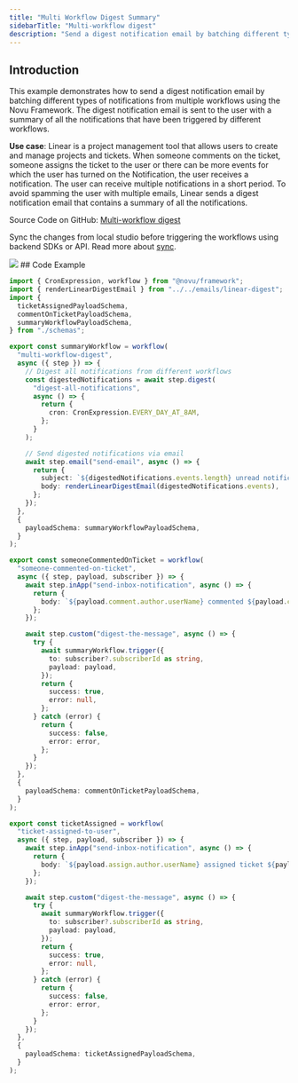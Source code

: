 ```yaml
---
title: "Multi Workflow Digest Summary"
sidebarTitle: "Multi-workflow digest"
description: "Send a digest notification email by batching different types of notifications from multiple workflows"
---
```


## Introduction

This example demonstrates how to send a digest notification email by batching different types of notifications from multiple workflows using the Novu Framework. The digest notification email is sent to the user with a summary of all the notifications that have been triggered by different workflows.

**Use case**: Linear is a project management tool that allows users to create and manage projects and tickets. When someone comments on the ticket, someone assigns the ticket to the user or there can be more events for which the user has turned on the Notification, the user receives a notification. The user can receive multiple notifications in a short period. To avoid spamming the user with multiple emails, Linear sends a digest notification email that contains a summary of all the notifications.

Source Code on GitHub: [Multi-workflow digest](https://github.com/novuhq/examples/tree/main/novu-workflows/react/multi-workflow-digest)

<Info>Sync the changes from local studio before triggering the workflows using backend SDKs or API. Read more about [sync](framework/deployment/syncing).</Info>

  <Frame caption="Multi workflows digest summary flow">
    <img src="/images/recipes/multi-workflow-digest.png" />
  </Frame>
## Code Example

```typescript Summary worklflow to digest all notifications from different workflows
import { CronExpression, workflow } from "@novu/framework";
import { renderLinearDigestEmail } from "../../emails/linear-digest";
import {
  ticketAssignedPayloadSchema,
  commentOnTicketPayloadSchema,
  summaryWorkflowPayloadSchema,
} from "./schemas";

export const summaryWorkflow = workflow(
  "multi-workflow-digest",
  async ({ step }) => {
    // Digest all notifications from different workflows
    const digestedNotifications = await step.digest(
      "digest-all-notifications",
      async () => {
        return {
          cron: CronExpression.EVERY_DAY_AT_8AM,
        };
      }
    );

    // Send digested notifications via email
    await step.email("send-email", async () => {
      return {
        subject: `${digestedNotifications.events.length} unread notifications on Novu - Linear`,
        body: renderLinearDigestEmail(digestedNotifications.events),
      };
    });
  },
  {
    payloadSchema: summaryWorkflowPayloadSchema,
  }
);
```

```typescript Workflow to send notification when someone comments on a ticket
export const someoneCommentedOnTicket = workflow(
  "someone-commented-on-ticket",
  async ({ step, payload, subscriber }) => {
    await step.inApp("send-inbox-notification", async () => {
      return {
        body: `${payload.comment.author.userName} commented ${payload.comment.text} on ticket ${payload.ticket.id}`,
      };
    });

    await step.custom("digest-the-message", async () => {
      try {
        await summaryWorkflow.trigger({
          to: subscriber?.subscriberId as string,
          payload: payload,
        });
        return {
          success: true,
          error: null,
        };
      } catch (error) {
        return {
          success: false,
          error: error,
        };
      }
    });
  },
  {
    payloadSchema: commentOnTicketPayloadSchema,
  }
);
```

```typescript Workflow to send notification when a ticket is assigned to the user
export const ticketAssigned = workflow(
  "ticket-assigned-to-user",
  async ({ step, payload, subscriber }) => {
    await step.inApp("send-inbox-notification", async () => {
      return {
        body: `${payload.assign.author.userName} assigned ticket ${payload.ticket.id} ${payload.ticket.title} to you.`,
      };
    });

    await step.custom("digest-the-message", async () => {
      try {
        await summaryWorkflow.trigger({
          to: subscriber?.subscriberId as string,
          payload: payload,
        });
        return {
          success: true,
          error: null,
        };
      } catch (error) {
        return {
          success: false,
          error: error,
        };
      }
    });
  },
  {
    payloadSchema: ticketAssignedPayloadSchema,
  }
);
```